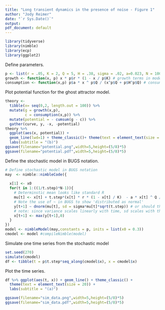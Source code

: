 ---
title: "Long transient dynamics in the presence of noise - Figure 1"
author: "Jody Reimer"
date: "`r Sys.Date()`"
output: 
pdf_document: default
---

```{r library, message=F}
library(tidyverse)
library(nimble)
library(ecp)
library(ggplot2)
```
  
Define parameters. 

```{r}
p <- list(r = .05, K = 2, Q = 5, H = .38, sigma = .02, a=0.023, N = 1000, t.step = 1/2) # define parameter list
growth <- function(x, p) x * p$r * (1 - x / p$K) # growth terms in model
consumption <- function(x,p) p$a * x ^ p$Q / (x^p$Q + p$H^p$Q) # consumption terms in model
```

Plot potential function for the ghost attractor model. 

```{r}
theory <- 
  tibble(x= seq(0,2, length.out = 100)) %>%
  mutate(g = growth(x,p), 
         c = consumption(x,p)) %>%
  mutate(potential = - cumsum(g - c)) %>%
  gather(curve, y, -x, -potential) 
theory %>%
  ggplot(aes(x, potential)) + 
  geom_line(lwd=1) + theme_classic()+ theme(text = element_text(size = 20)) +
  labs(subtitle = "(b)")
ggsave(filename="potential.png",width=5,height=(5/8)*5)
ggsave(filename="potential.pdf",width=5,height=(5/8)*5)

```

Define the stochastic model in BUGS notation. 

```{r, message=FALSE}
# Define stochastic model in BUGS notation
may  <- nimble::nimbleCode({
  
  x[1] <- x0
  for(t in 1:((1/t.step)*N-1)){
    # Determinstic mean looks like standard R
    mu[t] <- x[t] + t.step*(x[t] * r * (1 - x[t] / K)  - a * x[t] ^ Q / (x[t] ^ Q + H ^ Q))
    # Note the use of ~ in BUGS to show 'distributed as normal' 
    y[t+1] ~ dnorm(mu[t], sd = sigma*mu[t]*sqrt(t.step)) # or should this be lognormal?
    # note: since variance scales linearly with time, sd scales with the square root of time
    x[t+1] <- max(y[t+1],0)
  }
})
model <- nimbleModel(may,constants = p, inits = list(x0 = 0.3))
cmodel <- model #compileNimble(model)
```

Simulate one time series from the stochastic model

```{r}
set.seed(270)
simulate(cmodel)
df <- tibble(t = p$t.step*seq_along(cmodel$x), x = cmodel$x)
```

Plot the time series. 

```{r changepoint analysis}
df %>% ggplot(aes(t, x)) + geom_line() + theme_classic() + 
  theme(text = element_text(size = 20)) + 
  labs(subtitle = "(a)")

ggsave(filename="sim_data.png",width=5,height=(5/8)*5)
ggsave(filename="sim_data.pdf",width=5,height=(5/8)*5)

```
